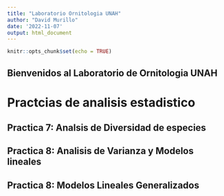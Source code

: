 ---
title: "Laboratorio Ornitologia UNAH"
author: "David Murillo"
date: '2022-11-07'
output: html_document
---

```{r setup, include=FALSE}
knitr::opts_chunk$set(echo = TRUE)
```

## Bienvenidos al Laboratorio de Ornitologia UNAH 


# Practcias de analisis estadistico {.tabset .tabset-pills}


## Practica 7: Analsis de Diversidad de especies

## Practica 8: Analisis de Varianza y Modelos lineales 

## Practica 8: Modelos Lineales Generalizados




